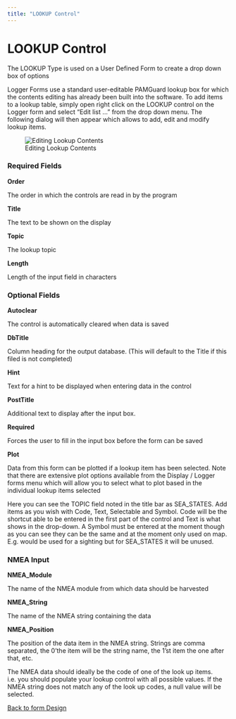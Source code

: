```yaml
---
title: "LOOKUP Control"
---
```

LOOKUP Control
==============

The LOOKUP Type is used on a User Defined Form to create a drop down box of options

Logger Forms use a standard user-editable PAMGuard lookup box for which the contents editing has already been built into the software. To add items to a lookup table, simply open right click on the LOOKUP control on the Logger form and select "Edit list ..." from the drop down menu. The following dialog will then appear which allows to add, edit and modify lookup items.

![Editing Lookup Contents](images/14-EditingLookupContents.png)

### Required Fields

**Order**

The order in which the controls are read in by the program

**Title**

The text to be shown on the display

**Topic**

The lookup topic

**Length**

Length of the input field in characters

### Optional Fields

**Autoclear**

The control is automatically cleared when data is saved

**DbTitle**

Column heading for the output database. (This will default to the Title if this filed is not completed)

**Hint**

Text for a hint to be displayed when entering data in the control

**PostTitle**

Additional text to display after the input box.

**Required**

Forces the user to fill in the input box before the form can be saved

**Plot**

Data from this form can be plotted if a lookup item has been selected. Note that there are extensive plot options available from the Display / Logger forms menu which will allow you to select what to plot based in the individual lookup items selected

Here you can see the TOPIC field noted in the title bar as SEA\_STATES. Add items as you wish with Code, Text, Selectable and Symbol. Code will be the shortcut able to be entered in the first part of the control and Text is what shows in the drop-down. A Symbol must be entered at the moment though as you can see they can be the same and at the moment only used on map. E.g. would be used for a sighting but for SEA\_STATES it will be unused.

  
  

### NMEA Input

**NMEA\_Module**

The name of the NMEA module from which data should be harvested

**NMEA\_String**

The name of the NMEA string containing the data

**NMEA\_Position**

The position of the data item in the NMEA string. Strings are comma separated, the 0'the item will be the string name, the 1'st item the one after that, etc.

The NMEA data should ideally be the code of one of the look up items. i.e. you should populate your lookup control with all possible values. If the NMEA string does not match any of the look up codes, a null value will be selected.

  
  

[Back to form Design](./designingForms.html)
